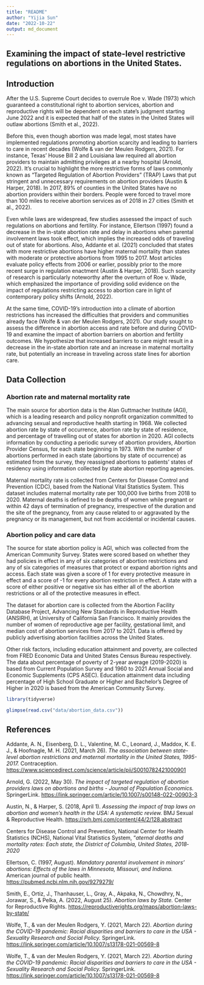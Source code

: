 ```yaml
---
title: "README"
author: "Yijia Sun"
date: "2022-10-22"
output: md_document
---
```


## Examining the impact of state-level restrictive regulations on abortions in the United States.

## Introduction

After the U.S. Supreme Court decides to overrule Roe v. Wade (1973) which guaranteed a constitutional right to abortion services, abortion and reproductive rights will be dependent on each state's judgment starting June 2022 and it is expected that half of the states in the United States will outlaw abortions (Smith et al., 2022).

Before this, even though abortion was made legal, most states have implemented regulations promoting abortion scarcity and leading to barriers to care in recent decades (Wolfe & van der Meulen Rodgers, 2021). For instance, Texas' House Bill 2 and Louisiana law required all abortion providers to maintain admitting privileges at a nearby hospital (Arnold, 2022). It's crucial to highlight the more restrictive forms of laws commonly known as "Targeted Regulation of Abortion Providers" (TRAP) Laws that put stringent and unnecessary requirements on abortion providers (Austin & Harper, 2018). In 2017, 89% of counties in the United States have no abortion providers within their borders. People were forced to travel more than 100 miles to receive abortion services as of 2018 in 27 cities (Smith et al., 2022).

Even while laws are widespread, few studies assessed the impact of such regulations on abortions and fertility. For instance, Ellertson (1997) found a decrease in the in-state abortion rate and delay in abortions when parental involvement laws took effect, which implies the increased odds of traveling out of state for abortions. Also, Addante et al. (2021) concluded that states with more restrictive abortions have higher maternal mortality than states with moderate or protective abortions from 1995 to 2017. Most articles evaluate policy effects from 2006 or earlier, possibly prior to the more recent surge in regulation enactment (Austin & Harper, 2018). Such scarcity of research is particularly noteworthy after the overturn of Roe v. Wade, which emphasized the importance of providing solid evidence on the impact of regulations restricting access to abortion care in light of contemporary policy shifts (Arnold, 2022).

At the same time, COVID-19's introduction into a climate of abortion restrictions has increased the difficulties that providers and communities already face (Wolfe & van der Meulen Rodgers, 2021). Our study sought to assess the difference in abortion access and rate before and during COVID-19 and examine the impact of abortion barriers on abortion and fertility outcomes. We hypothesize that increased barriers to care might result in a decrease in the in-state abortion rate and an increase in maternal mortality rate, but potentially an increase in traveling across state lines for abortion care.

## Data Collection

### Abortion rate and maternal mortality rate

The main source for abortion data is the Alan Guttmacher Institute (AGI), which is a leading research and policy nonprofit organization  committed to advancing sexual and reproductive health starting in 1968. We collected abortion rate by state of occurrence, abortion rate by state of residence, and percentage of travelling out of states for abortion in 2020. AGI collects information by conducting a periodic survey of abortion providers, Abortion Provider Census, for each state beginning in 1973. With the number of abortions performed in each state (abortions by state of occurrence) as estimated from the survey, they reassigned abortions to patients' states of residency using information collected by state abortion reporting agencies.

Maternal mortality rate is collected from Centers for Disease Control and Prevention (CDC), based from the National Vital Statistics System. This dataset includes maternal mortality rate per 100,000 live births from 2018 to 2020. Maternal deaths is defined to be deaths of women while pregnant or within 42 days of termination of pregnancy, irrespective of the duration and the site of the pregnancy, from any cause related to or aggravated by the pregnancy or its management, but not from accidental or incidental causes.


### Abortion policy and care data

The source for state abortion policy is AGI, which was collected from the American Community Survey. States were scored based on whether they had policies in effect in any of six categories of abortion restrictions and any of six categories of measures that protect or expand abortion rights and access. Each state was given a score of 1 for every protective measure in effect and a score of -1 for every abortion restriction in effect. A state with a score of either positive or negative six has either all of the abortion restrictions or all of the protective measures in effect.

The dataset for abortion care is collected from the Abortion Facility Database Project, Advancing New Standards in Reproductive Health (ANSIRH), at University of California San Francisco. It mainly provides the number of women of reproductive age per facility, gestational limit, and median cost of abortion services from 2017 to 2021. Data is offered by publicly advertising abortion facilities across the United States.

Other risk factors, including education attainment and poverty, are collected from FRED Economic Data and United States Census Bureau respectively. The data about percentage of poverty of 2-year average (2019-2020) is based from Current Population Survey and 1960 to 2021 Annual Social and Economic Supplements (CPS ASEC). Education attainment data including percentage of High School Graduate or Higher and Bachelor's Degree of Higher in 2020 is based from the American Community Survey.


```R
library(tidyverse)
```
```R
glimpse(read.csv("data/abortion_data.csv"))
```

## References

Addante, A. N., Eisenberg, D. L., Valentine, M. C., Leonard, J., Maddox, K. E. J., & Hoofnagle, M. H. (2021, March 26). *The association between state-level abortion restrictions and maternal mortality in the United States, 1995-2017.* Contraception. <https://www.sciencedirect.com/science/article/pii/S0010782421000901>

Arnold, G. (2022, May 30). *The impact of targeted regulation of abortion providers laws on abortions and births - Journal of Population Economics.* SpringerLink. <https://link.springer.com/article/10.1007/s00148-022-00903-3>

Austin, N., & Harper, S. (2018, April 1). *Assessing the impact of trap laws on abortion and women's health in the USA: A systematic review.* BMJ Sexual & Reproductive Health. <https://srh.bmj.com/content/44/2/128.abstract>

Centers for Disease Control and Prevention, National Center for Health Statistics (NCHS), National Vital Statistics System, "*aternal deaths and mortality rates: Each state, the District of Columbia, United States, 2018‐2020*

Ellertson, C. (1997, August). *Mandatory parental involvement in minors' abortions: Effects of the laws in Minnesota, Missouri, and Indiana.* American journal of public health. <https://pubmed.ncbi.nlm.nih.gov/9279279/>

Smith, E., Ortiz, J., Thanhauser, L., Gray, A., Akpaka, N., Chowdhry, N., Jorawar, S., & Pelka, A. (2022, August 25). *Abortion laws by State.* Center for Reproductive Rights. <https://reproductiverights.org/maps/abortion-laws-by-state/>

Wolfe, T., & van der Meulen Rodgers, Y. (2021, March 22). *Abortion during the COVID-19 pandemic: Racial disparities and barriers to care in the USA - Sexuality Research and Social Policy.* SpringerLink. <https://link.springer.com/article/10.1007/s13178-021-00569-8>

Wolfe, T., & van der Meulen Rodgers, Y. (2021, March 22). *Abortion during the COVID-19 pandemic: Racial disparities and barriers to care in the USA - Sexuality Research and Social Policy.* SpringerLink. <https://link.springer.com/article/10.1007/s13178-021-00569-8>
